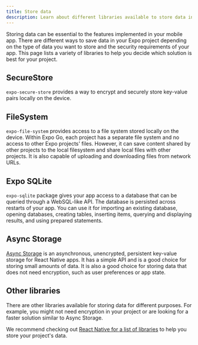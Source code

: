 ```yaml
---
title: Store data
description: Learn about different libraries available to store data in your Expo project.
---
```



Storing data can be essential to the features implemented in your mobile app. There are different ways to save data in your Expo project depending on the type of data you want to store and the security requirements of your app. This page lists a variety of libraries to help you decide which solution is best for your project.

## SecureStore

`expo-secure-store` provides a way to encrypt and securely store key-value pairs locally on the device.

<BoxLink
  title="SecureStore API reference"
  description="For more information on how to install and use expo-secure-store, see its API documentation."
  href="/versions/latest/sdk/securestore"
/>

## FileSystem

`expo-file-system` provides access to a file system stored locally on the device. Within Expo Go, each project has a separate file system and no access to other Expo projects' files. However, it can save content shared by other projects to the local filesystem and share local files with other projects. It is also capable of uploading and downloading files from network URLs.

<BoxLink
  title="FileSystem API reference"
  description="For more information on how to install and use expo-file-system, see its API documentation."
  href="/versions/latest/sdk/filesystem"
/>

## Expo SQLite

`expo-sqlite` package gives your app access to a database that can be queried through a WebSQL-like API. The database is persisted across restarts of your app. You can use it for importing an existing database, opening databases, creating tables, inserting items, querying and displaying results, and using prepared statements.

<BoxLink
  title="Expo SQLite API reference"
  description="For more information on how to install and use expo-sqlite, see its API documentation."
  href="/versions/latest/sdk/sqlite"
/>

## Async Storage

[Async Storage](https://react-native-async-storage.github.io/async-storage/) is an asynchronous, unencrypted, persistent key-value storage for React Native apps. It has a simple API and is a good choice for storing small amounts of data. It is also a good choice for storing data that does not need encryption, such as user preferences or app state.

<BoxLink
  title="Async Storage documentation"
  description="For more information on how to install and use Async Storage, see its documentation."
  href="https://react-native-async-storage.github.io/async-storage/docs/usage"
/>

## Other libraries

There are other libraries available for storing data for different purposes. For example, you might not need encryption in your project or are looking for a faster solution similar to Async Storage.

We recommend checking out [React Native for a list of libraries](https://reactnative.directory/?search=storage) to help you store your project's data.
